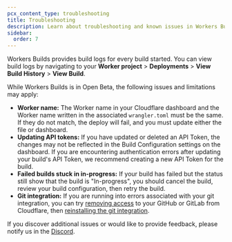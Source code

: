 ```yaml
---
pcx_content_type: troubleshooting
title: Troubleshooting
description: Learn about troubleshooting and known issues in Workers Builds.
sidebar:
  order: 7
---
```


Workers Builds provides build logs for every build started. You can view build logs by navigating to your **Worker project** > **Deployments** > **View Build History** > **View Build**.

While Workers Builds is in Open Beta, the following issues and limitations may apply:

- **Worker name:** The Worker name in your Cloudflare dashboard and the Worker name written in the associated `wrangler.toml` must be the same. If they do not match, the deploy will fail, and you must update either the file or dashboard.
- **Updating API tokens:** If you have updated or deleted an API Token, the changes may not be reflected in the Build Configuration settings on the dashboard. If you are encountering authentication errors after updating your build's API Token, we recommend creating a new API Token for the build.
- **Failed builds stuck in in-progress:** If your build has failed but the status still show that the build is "In-progress", you should cancel the build, review your build configuration, then retry the build.
- **Git integration:** If you are running into errors associated with your git integration, you can try [removing access](/workers/ci-cd/builds/git-integration/#removing-access) to your GitHub or GitLab from Cloudflare, then [reinstalling the git integration](/workers/ci-cd/builds/git-integration/#reinstall-a-git-installation).

If you discover additional issues or would like to provide feedback, please notify us in the [Discord](https://discord.com/channels/595317990191398933/1052656806058528849).
